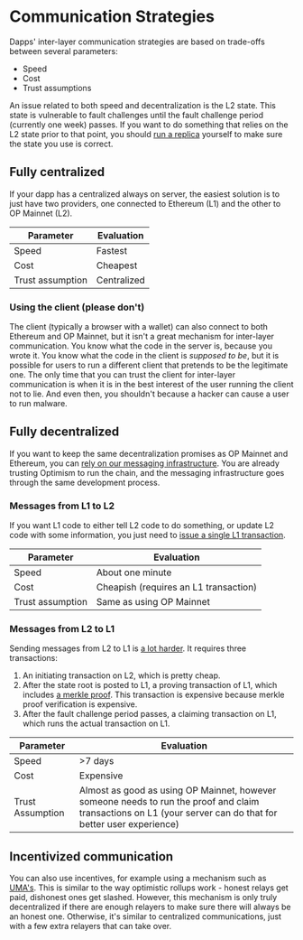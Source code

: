 # Communication Strategies

Dapps' inter-layer communication strategies are based on trade-offs between several parameters:

- Speed
- Cost
- Trust assumptions

An issue related to both speed and decentralization is the L2 state.
This state is vulnerable to fault challenges until the fault challenge period (currently one week) passes.
If you want to do something that relies on the L2 state prior to that point, you should [run a replica](/getting-started/run-a-node) yourself to make sure the state you use is correct.



## Fully centralized

If your dapp has a centralized always on server, the easiest solution is to just have two providers, one connected to Ethereum (L1) and the other to OP Mainnet (L2).

| Parameter         | Evaluation |
| - | - |
| Speed             | Fastest
| Cost              | Cheapest
| Trust assumption  | Centralized


### Using the client (please don't)

The client (typically a browser with a wallet) can also connect to both Ethereum and OP Mainnet, but it isn't a great mechanism for inter-layer communication.
You know what the code in the server is, because you wrote it.
You know what the code in the client is *supposed to be*, but it is possible for users to run a different client that pretends to be the legitimate one. 
The only time that you can trust the client for inter-layer communication is when it is in the best interest of the user running the client not to lie.
And even then, you shouldn't because a hacker can cause a user to run malware.


## Fully decentralized

If you want to keep the same decentralization promises as OP Mainnet and Ethereum, you can [rely on our messaging infrastructure](messaging).
You are already trusting Optimism to run the chain, and the messaging infrastructure goes through the same development process.

### Messages from L1 to L2

If you want L1 code to either tell L2 code to do something, or update L2 code with some information, you just need to [issue a single L1 transaction](messaging#for-ethereum-l1-to-op-mainnet-l2-transactions).

| Parameter         | Evaluation |
| - | - |
| Speed             | About one minute
| Cost              | Cheapish (requires an L1 transaction)
| Trust assumption  | Same as using OP Mainnet

### Messages from L2 to L1

Sending messages from L2 to L1 is [a lot harder](messaging#for-op-mainnet-l2-to-ethereum-l1-transactions). 
It requires three transactions:

1. An initiating transaction on L2, which is pretty cheap.
1. After the state root is posted to L1, a proving transaction of L1, which includes [a merkle proof](https://medium.com/crypto-0-nite/merkle-proofs-explained-6dd429623dc5). 
   This transaction is expensive because merkle proof verification is expensive.
1. After the fault challenge period passes, a claiming transaction on L1, which runs the actual transaction on L1.

| Parameter         | Evaluation |
| - | - |
| Speed             | >7 days 
| Cost              | Expensive
| Trust Assumption  | Almost as good as using OP Mainnet, however someone needs to run the proof and claim transactions on L1 (your server can do that for better user experience)


## Incentivized communication

You can also use incentives, for example using a mechanism such as [UMA's](/tools/oracles#universal-market-access-uma).
This is similar to the way optimistic rollups work - honest relays get paid, dishonest ones get slashed.
However,  this mechanism is only truly decentralized if there are enough relayers to make sure there will always be an honest one.
Otherwise, it's similar to centralized communications, just with a few extra relayers that can take over.